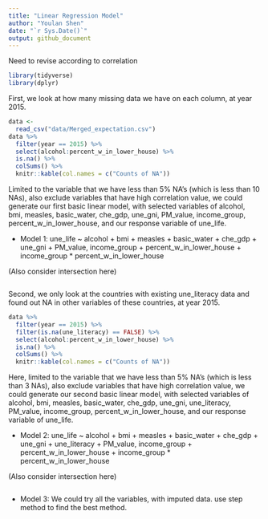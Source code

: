 ```yaml
---
title: "Linear Regression Model"
author: "Youlan Shen"
date: "`r Sys.Date()`"
output: github_document
---
```


Need to revise according to correlation

```r
library(tidyverse)
library(dplyr)
```

First, we look at how many missing data we have on each column, at year 2015.

```r
data <-
  read_csv("data/Merged_expectation.csv")
data %>% 
  filter(year == 2015) %>% 
  select(alcohol:percent_w_in_lower_house) %>% 
  is.na() %>% 
  colSums() %>% 
  knitr::kable(col.names = c("Counts of NA"))
```

Limited to the variable that we have less than 5% NA's (which is less than 10 NAs), also exclude variables that have high correlation value, we could generate our first basic linear model, with selected variables of alcohol, bmi, measles, basic_water, che_gdp, une_gni, PM_value, income_group, percent_w_in_lower_house, and our response variable of une_life.

* Model 1:
une_life ~ alcohol + bmi + measles + basic_water + che_gdp + une_gni + PM_value, income_group + percent_w_in_lower_house + income_group * percent_w_in_lower_house

(Also consider intersection here)


```r

```


Second, we only look at the countries with existing une_literacy data and found out NA in other variables of these countries, at year 2015.

```r
data %>% 
  filter(year == 2015) %>% 
  filter(is.na(une_literacy) == FALSE) %>% 
  select(alcohol:percent_w_in_lower_house) %>% 
  is.na() %>% 
  colSums() %>% 
  knitr::kable(col.names = c("Counts of NA"))
```

Here, limited to the variable that we have less than 5% NA's (which is less than 3 NAs), also exclude variables that have high correlation value, we could generate our second basic linear model, with selected variables of alcohol, bmi, measles, basic_water, che_gdp, une_gni, une_literacy, PM_value, income_group, percent_w_in_lower_house, and our response variable of une_life.

* Model 2:
une_life ~ alcohol + bmi + measles + basic_water + che_gdp + une_gni + une_literacy + PM_value, income_group + percent_w_in_lower_house + income_group * percent_w_in_lower_house

(Also consider intersection here)

```r

```


* Model 3:
We could try all the variables, with imputed data. use step method to find the best method.
